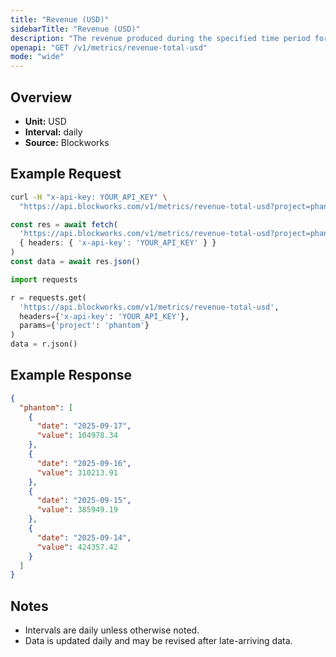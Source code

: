 ```yaml
---
title: "Revenue (USD)"
sidebarTitle: "Revenue (USD)"
description: "The revenue produced during the specified time period for given project."
openapi: "GET /v1/metrics/revenue-total-usd"
mode: "wide"
---
```


## Overview

- **Unit:** USD
- **Interval:** daily
- **Source:** Blockworks

## Example Request

<CodeGroup>

```bash cURL
curl -H "x-api-key: YOUR_API_KEY" \
  "https://api.blockworks.com/v1/metrics/revenue-total-usd?project=phantom"
```

```typescript TypeScript
const res = await fetch(
  'https://api.blockworks.com/v1/metrics/revenue-total-usd?project=phantom',
  { headers: { 'x-api-key': 'YOUR_API_KEY' } }
)
const data = await res.json()
```

```python Python
import requests

r = requests.get(
  'https://api.blockworks.com/v1/metrics/revenue-total-usd',
  headers={'x-api-key': 'YOUR_API_KEY'},
  params={'project': 'phantom'}
)
data = r.json()
```

</CodeGroup>

## Example Response

```json
{
  "phantom": [
    {
      "date": "2025-09-17",
      "value": 104978.34
    },
    {
      "date": "2025-09-16",
      "value": 310213.91
    },
    {
      "date": "2025-09-15",
      "value": 385949.19
    },
    {
      "date": "2025-09-14",
      "value": 424357.42
    }
  ]
}
```

## Notes
- Intervals are daily unless otherwise noted.
- Data is updated daily and may be revised after late-arriving data.